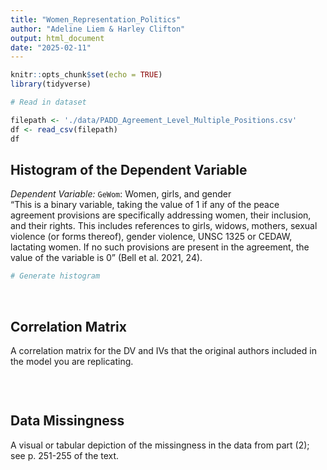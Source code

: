 ```yaml
---
title: "Women_Representation_Politics"
author: "Adeline Liem & Harley Clifton"
output: html_document
date: "2025-02-11"
---
```


```r
knitr::opts_chunk$set(echo = TRUE)
library(tidyverse)
```

```r
# Read in dataset

filepath <- './data/PADD_Agreement_Level_Multiple_Positions.csv'
df <- read_csv(filepath)
df
```



## Histogram of the Dependent Variable

_Dependent Variable:_ `GeWom`: Women, girls, and gender  
“This is a binary variable, taking the value of 1 if any of the peace agreement provisions are specifically addressing women, their inclusion, and their rights. This includes references to girls, widows, mothers, sexual violence (or forms thereof), gender violence, UNSC 1325 or CEDAW, lactating women. If no such provisions are present in the agreement, the value of the variable is 0” (Bell et al. 2021, 24).  

```r
# Generate histogram


```

$~$

## Correlation Matrix

A correlation matrix for the DV and IVs that the original authors included in the model you are replicating.

```r


```


$~$

## Data Missingness

A visual or tabular depiction of the missingness in the data from part (2); see p. 251-255 of the text.

```r

```

